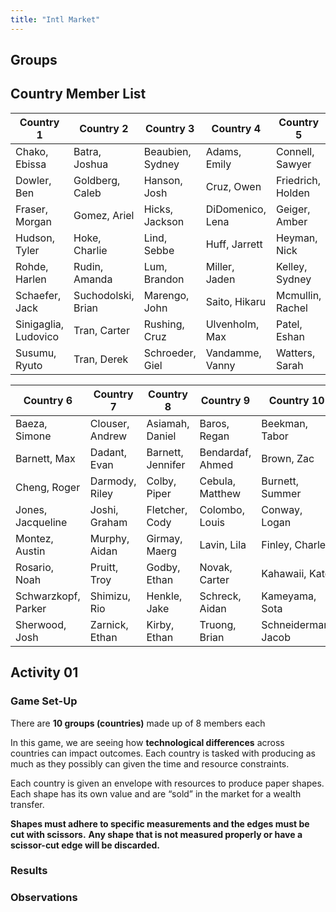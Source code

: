 ```yaml
---
title: "Intl Market"
---
```


## Groups

::: {.callout-note appearance="minimal" collapse="true"}
## Country Member List

|  Country 1  |  Country 2  |    Country 3   |  Country 4 |   Country 5   |
|-------------|-------------|----------------|------------|---------------|
|Chako, Ebissa|Batra, Joshua|Beaubien, Sydney|Adams, Emily|Connell, Sawyer|
|Dowler, Ben|Goldberg, Caleb|Hanson, Josh|Cruz, Owen|Friedrich, Holden|
|Fraser, Morgan|Gomez, Ariel|Hicks, Jackson|DiDomenico, Lena|Geiger, Amber|
|Hudson, Tyler|Hoke, Charlie|Lind, Sebbe|Huff, Jarrett|Heyman, Nick|
|Rohde, Harlen|Rudin, Amanda|Lum, Brandon|Miller, Jaden|Kelley, Sydney|
|Schaefer, Jack|Suchodolski, Brian|Marengo, John|Saito, Hikaru|Mcmullin, Rachel|
|Sinigaglia, Ludovico|Tran, Carter|Rushing, Cruz|Ulvenholm, Max|Patel, Eshan|
|Susumu, Ryuto|Tran, Derek|Schroeder, Giel|Vandamme, Vanny|Watters, Sarah|

|   Country 6  |    Country 7   |    Country 8   |  Country 9  |   Country 10  |
|--------------|----------------|----------------|-------------|---------------|
|Baeza, Simone |Clouser, Andrew |Asiamah, Daniel |Baros, Regan |Beekman, Tabor |
|Barnett, Max |Dadant, Evan |Barnett, Jennifer |Bendardaf, Ahmed |Brown, Zac |
|Cheng, Roger |Darmody, Riley |Colby, Piper |Cebula, Matthew |Burnett, Summer |
|Jones, Jacqueline |Joshi, Graham |Fletcher, Cody |Colombo, Louis |Conway, Logan |
|Montez, Austin |Murphy, Aidan |Girmay, Maerg |Lavin, Lila |Finley, Charlee |
|Rosario, Noah |Pruitt, Troy |Godby, Ethan |Novak, Carter |Kahawaii, Kate|
|Schwarzkopf, Parker |Shimizu, Rio |Henkle, Jake |Schreck, Aidan |Kameyama, Sota |
|Sherwood, Josh |Zarnick, Ethan |Kirby, Ethan |Truong, Brian |Schneiderman, Jacob |

:::

## Activity 01

### Game Set-Up

There are **10 groups (countries)** made up of 8 members each

In this game, we are seeing how **technological differences** across countries can impact outcomes.
Each country is tasked with producing as much as they possibly can given the time and resource constraints.

Each country is given an envelope with resources to produce paper shapes. 
Each shape has its own value and are "sold" in the market for a wealth transfer. 

**Shapes must adhere to specific measurements and the edges must be cut with scissors.**
**Any shape that is not measured properly or have a scissor-cut edge will be discarded.**

<!--
There are **three different type of countries** with the following **endowments**:

:::: {.columns .align-center}

::: {.column width="30%"}
**High Income** (2)

- x2 Scissors
- x2 Rulers
- x2 Protractors
- x2 Pencils
- x10 White Paper
- x5 $100 Notes
:::

::: {.column width="40%"}
**Middle Income** (5)

- x2 Rulers
- x2 Pencils
- x10 White Paper
- x5 $100 Notes
:::

::: {.column width="30%"}
**Low Income** (3)

- x2 Pencils
- x10 White Paper
- x5 $100 Notes
:::

::::

-->

### Results

### Observations

<!--
## Activity 02

### Game Set-Up

### Results

### Observations

## Activity 03

### Game Set-Up

### Results

### Observations
-->